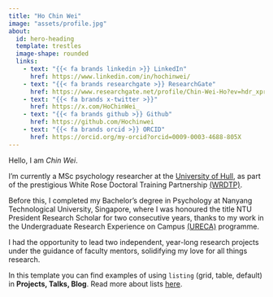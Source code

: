 ```yaml
---
title: "Ho Chin Wei"
image: "assets/profile.jpg"
about:
  id: hero-heading
  template: trestles
  image-shape: rounded
  links:
    - text: "{{< fa brands linkedin >}} LinkedIn"
      href: https://www.linkedin.com/in/hochinwei/
    - text: "{{< fa brands researchgate >}} ResearchGate"
      href: https://www.researchgate.net/profile/Chin-Wei-Ho?ev=hdr_xprf
    - text: "{{< fa brands x-twitter >}}"
      href: https://x.com/HoChinWei_
    - text: "{{< fa brands github >}} Github"
      href: https://github.com/Hochinwei
    - text: "{{< fa brands orcid >}} ORCID"
      href: https://orcid.org/my-orcid?orcid=0009-0003-4688-805X
---
```


::: {#hero-heading}
Hello, I am *Chin Wei*.

I'm currently a MSc psychology researcher at the [University of Hull](https://www.hull.ac.uk/), as part of the prestigious White Rose Doctoral Training Partnership [(WRDTP)](https://wrdtp.ac.uk/).

Before this, I completed my Bachelor’s degree in Psychology at Nanyang Technological University, Singapore, where I was honoured the title NTU President Research Scholar for two consecutive years, thanks to my work in the Undergraduate Research Experience on Campus [(URECA)](https://www.ntu.edu.sg/education/undergraduate-research-experience-on-campus-(ureca)) programme.

I had the opportunity to lead two independent, year-long research projects under the guidance of faculty mentors, solidifying my love for all things research.

In this template you can find examples of using `listing` (grid, table, default) in **Projects, Talks, Blog**. Read more about lists [here](https://quarto.org/docs/websites/website-listings.html).
:::

